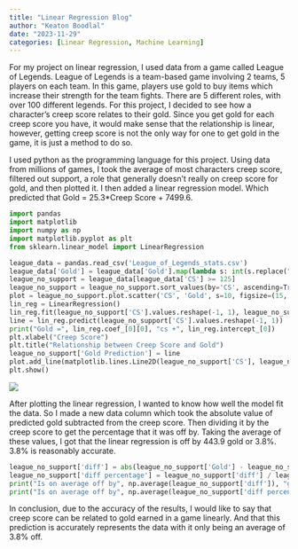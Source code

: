 ```yaml
---
title: "Linear Regression Blog"
author: "Keaton Boodlal"
date: "2023-11-29"
categories: [Linear Regression, Machine Learning]
---
```


For my project on linear regression, I used data from a game called League of Legends. League of Legends is a team-based game involving 2 teams, 5 players on each team. In this game, players use gold to buy items which increase their strength for the team fights. There are 5 different roles, with over 100 different legends. For this project, I decided to see how a character's creep score relates to their gold. Since you get gold for each creep score you have, it would make sense that the relationship is linear, however, getting creep score is not the only way for one to get gold in the game, it is just a method to do so.

I used python as the programming language for this project. Using data from millions of games, I took the average of most characters creep score, filtered out support, a role that generally doesn't really on creep score for gold, and then plotted it. I then added a linear regression model. Which predicted that Gold = 25.3\*Creep Score + 7499.6.

``` python
import pandas
import matplotlib
import numpy as np
import matplotlib.pyplot as plt
from sklearn.linear_model import LinearRegression
```

``` python
league_data = pandas.read_csv('League_of_Legends_stats.csv')
league_data['Gold'] = league_data['Gold'].map(lambda s: int(s.replace(",", "")))
league_no_support = league_data[league_data['CS'] >= 125]
league_no_support = league_no_support.sort_values(by='CS', ascending=True)
plot = league_no_support.plot.scatter('CS', 'Gold', s=10, figsize=(15, 15))
lin_reg = LinearRegression()
lin_reg.fit(league_no_support['CS'].values.reshape(-1, 1), league_no_support['Gold'].values.reshape(-1, 1))
line = lin_reg.predict(league_no_support['CS'].values.reshape(-1, 1))
print("Gold =", lin_reg.coef_[0][0], "cs +", lin_reg.intercept_[0])
plt.xlabel("Creep Score")
plt.title("Relationship between Creep Score and Gold")
league_no_support['Gold Prediction'] = line
plot.add_line(matplotlib.lines.Line2D(league_no_support['CS'], league_no_support['Gold Prediction']))
plt.show()
```

![](csVgold.jpg)

After plotting the linear regression, I wanted to know how well the model fit the data. So I made a new data column which took the absolute value of predicted gold subtracted from the creep score. Then dividing it by the creep score to get the percentage that it was off by. Taking the average of these values, I got that the linear regression is off by 443.9 gold or 3.8%. 3.8% is reasonably accurate.

``` python
league_no_support['diff'] = abs(league_no_support['Gold'] - league_no_support['Gold Prediction'])
league_no_support['diff percentage'] = league_no_support['diff'] / league_no_support['Gold'] * 100
print("Is on average off by", np.average(league_no_support['diff']), "gold")
print("Is on average off by", np.average(league_no_support['diff percentage']), "%")
```

In conclusion, due to the accuracy of the results, I would like to say that creep score can be related to gold earned in a game linearly. And that this prediction is accurately represents the data with it only being an average of 3.8% off.
